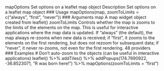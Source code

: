 
mapOptions Set options on a leaflet map object
Description
Set options on a leaflet map object
### Usage
mapOptions(map, zoomToLimits = c("always", "first", "never"))
### Arguments
map A map widget object created from leaflet()
zoomToLimits Controls whether the map is zooms to the limits of the elements on the map.
This is useful for interactive applications where the map data is updated. If
"always" (the default), the map always re-zooms when new data is received;
if "first", it zooms to the elements on the first rendering, but does not rezoom
for subsequent data; if "never", it never re-zooms, not even for the first
rendering.
48 providers
### Examples
# Don't auto-zoom to the objects (can be useful in interactive applications)
leaflet() %>%
addTiles() %>%
addPopups(174.7690922, -36.8523071, "R was born here!") %>%
mapOptions(zoomToLimits = "first")
